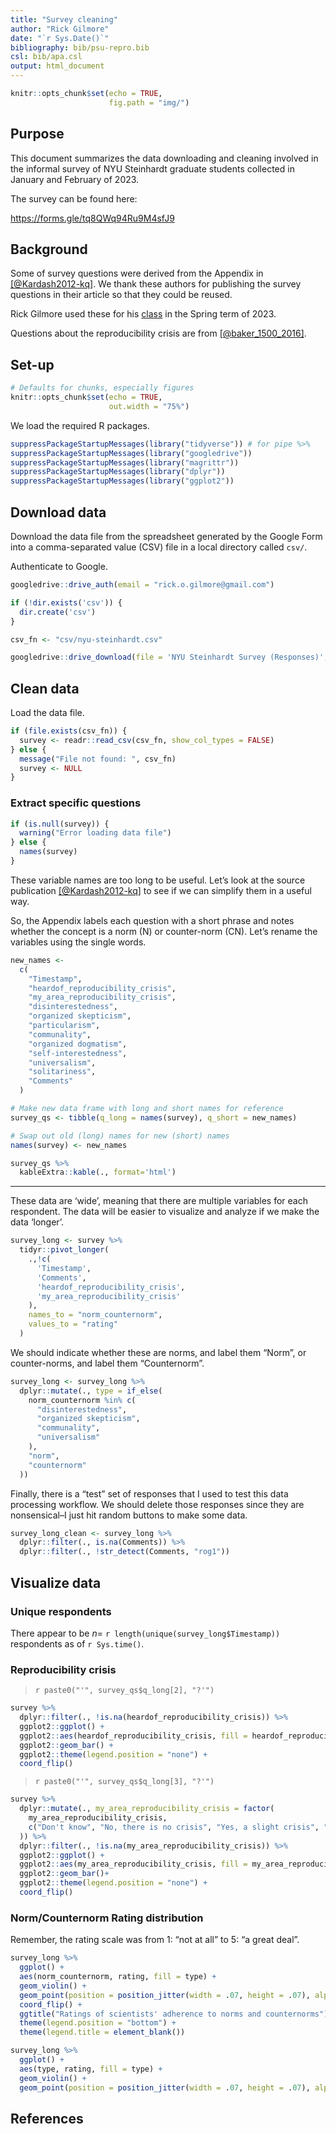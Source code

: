 ```yaml
---
title: "Survey cleaning"
author: "Rick Gilmore"
date: "`r Sys.Date()`"
bibliography: bib/psu-repro.bib
csl: bib/apa.csl
output: html_document
---
```


```r
knitr::opts_chunk$set(echo = TRUE,
                      fig.path = "img/")
```

## Purpose

This document summarizes the data downloading and cleaning involved in the informal survey of NYU Steinhardt graduate students collected in January and February of 2023.

The survey can be found here:

<https://forms.gle/tq8QWq94Ru9M4sfJ9>

## Background {-}

Some of survey questions were derived from the Appendix in [[@Kardash2012-kq]](https://doi.org/10.1007/s11251-011-9195-0).
We thank these authors for publishing the survey questions in their article so that they could be reused.

Rick Gilmore used these for his [class](https://psu-psychology.github.io/psych-490-reproducibility-2023-spring-notes/survey_01_results.html) in the Spring term of 2023.

Questions about the reproducibility crisis are from [[@baker_1500_2016]](http://www.nature.com/news/1-500-scientists-lift-the-lid-on-reproducibility-1.19970).

## Set-up {-}

```r
# Defaults for chunks, especially figures
knitr::opts_chunk$set(echo = TRUE,
                      out.width = "75%")
```

We load the required R packages.

```r
suppressPackageStartupMessages(library("tidyverse")) # for pipe %>%
suppressPackageStartupMessages(library("googledrive"))
suppressPackageStartupMessages(library("magrittr"))
suppressPackageStartupMessages(library("dplyr"))
suppressPackageStartupMessages(library("ggplot2"))
```

## Download data {-}

Download the data file from the spreadsheet generated by the Google Form into a comma-separated value (CSV) file in a local directory called `csv/`.

Authenticate to Google.

```r
googledrive::drive_auth(email = "rick.o.gilmore@gmail.com")
```

```r
if (!dir.exists('csv')) {
  dir.create('csv')
}

csv_fn <- "csv/nyu-steinhardt.csv"

googledrive::drive_download(file = 'NYU Steinhardt Survey (Responses)', path = csv_fn, type = 'csv', overwrite = TRUE)
```

## Clean data {-}

Load the data file.

```r
if (file.exists(csv_fn)) {
  survey <- readr::read_csv(csv_fn, show_col_types = FALSE)
} else {
  message("File not found: ", csv_fn)
  survey <- NULL
}
```

### Extract specific questions

```r
if (is.null(survey)) {
  warning("Error loading data file")
} else {
  names(survey)
}
```

These variable names are too long to be useful.
Let's look at the source publication [[@Kardash2012-kq]](https://doi.org/10.1007/s11251-011-9195-0) to see if we can simplify them in a useful way.

So, the Appendix labels each question with a short phrase and notes whether the concept is a norm (N) or counter-norm (CN).
Let's rename the variables using the single words.

```r
new_names <-
  c(
    "Timestamp",
    "heardof_reproducibility_crisis",
    "my_area_reproducibility_crisis",
    "disinterestedness",
    "organized skepticism",
    "particularism",
    "communality",
    "organized dogmatism",
    "self-interestedness",
    "universalism",
    "solitariness",
    "Comments"
  )

# Make new data frame with long and short names for reference
survey_qs <- tibble(q_long = names(survey), q_short = new_names)

# Swap out old (long) names for new (short) names
names(survey) <- new_names

survey_qs %>%
  kableExtra::kable(., format='html')
```
---

These data are 'wide', meaning that there are multiple variables for each respondent.
The data will be easier to visualize and analyze if we make the data 'longer'.

```r
survey_long <- survey %>%
  tidyr::pivot_longer(
    .,!c(
      'Timestamp',
      'Comments',
      'heardof_reproducibility_crisis',
      'my_area_reproducibility_crisis'
    ),
    names_to = "norm_counternorm",
    values_to = "rating"
  )
```

We should indicate whether these are norms, and label them "Norm", or counter-norms, and label them "Counternorm".

```r
survey_long <- survey_long %>%
  dplyr::mutate(., type = if_else(
    norm_counternorm %in% c(
      "disinterestedness",
      "organized skepticism",
      "communality",
      "universalism"
    ),
    "norm",
    "counternorm"
  ))
```

Finally, there is a "test" set of responses that I used to test this data processing workflow.
We should delete those responses since they are nonsensical--I just hit random buttons to make some data.

```r
survey_long_clean <- survey_long %>%
  dplyr::filter(., is.na(Comments)) %>%
  dplyr::filter(., !str_detect(Comments, "rog1"))
```

## Visualize data {-}

### Unique respondents {-}

There appear to be $n=$ `r length(unique(survey_long$Timestamp))` respondents as of `r Sys.time()`.

### Reproducibility crisis

> `r paste0("'", survey_qs$q_long[2], "?'")` 

```r
survey %>%
  dplyr::filter(., !is.na(heardof_reproducibility_crisis)) %>%
  ggplot2::ggplot() +
  ggplot2::aes(heardof_reproducibility_crisis, fill = heardof_reproducibility_crisis) +
  ggplot2::geom_bar() +
  ggplot2::theme(legend.position = "none") +
  coord_flip()
```

> `r paste0("'", survey_qs$q_long[3], "?'")` 

```r
survey %>%
  dplyr::mutate(., my_area_reproducibility_crisis = factor(
    my_area_reproducibility_crisis,
    c("Don't know", "No, there is no crisis", "Yes, a slight crisis", "Yes, a significant crisis")
  )) %>%
  dplyr::filter(., !is.na(my_area_reproducibility_crisis)) %>%
  ggplot2::ggplot() +
  ggplot2::aes(my_area_reproducibility_crisis, fill = my_area_reproducibility_crisis) +
  ggplot2::geom_bar()+
  ggplot2::theme(legend.position = "none") +
  coord_flip()
```

### Norm/Counternorm Rating distribution {-}

Remember, the rating scale was from 1: "not at all" to 5: "a great deal".

```r
survey_long %>% 
  ggplot() + 
  aes(norm_counternorm, rating, fill = type) + 
  geom_violin() +
  geom_point(position = position_jitter(width = .07, height = .07), alpha = 0.5) +
  coord_flip() +
  ggtitle("Ratings of scientists' adherence to norms and counternorms") +
  theme(legend.position = "bottom") +
  theme(legend.title = element_blank())
```

```r
survey_long %>% 
  ggplot() + 
  aes(type, rating, fill = type) + 
  geom_violin() +
  geom_point(position = position_jitter(width = .07, height = .07), alpha = 0.5)
```

## References
